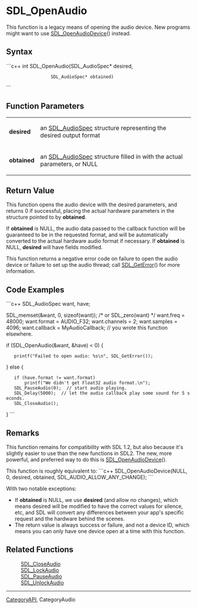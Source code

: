 <!-- pragma section-numbers off -->
<!-- pragma disable-camelcase -->
= SDL_OpenAudio =
This function is a legacy means of opening the audio device. New programs might want to use [[SDL_OpenAudioDevice]]() instead.


== Syntax ==
```c++
int SDL_OpenAudio(SDL_AudioSpec* desired,
                  SDL_AudioSpec* obtained)
```

== Function Parameters ==
{|
|'''desired''' 
|an [[SDL_AudioSpec]] structure representing the desired output format
|-
|'''obtained''' 
|an [[SDL_AudioSpec]] structure filled in with the actual parameters, or NULL
|}

== Return Value ==

This function opens the audio device with the desired parameters, and returns 0 if successful, placing the actual hardware parameters in the structure pointed to by '''obtained'''.

If '''obtained''' is NULL, the audio data passed to the callback function will be guaranteed to be in the requested format, and will be automatically converted to the actual hardware audio format if necessary. If '''obtained''' is NULL, '''desired''' will have fields modified.

This function returns a negative error code on failure to open the audio device or failure to set up the audio thread; call [[SDL_GetError]]() for more information.

== Code Examples ==
```c++
SDL_AudioSpec want, have;

SDL_memset(&want, 0, sizeof(want)); /* or SDL_zero(want) */
want.freq = 48000;
want.format = AUDIO_F32;
want.channels = 2;
want.samples = 4096;
want.callback = MyAudioCallback;  // you wrote this function elsewhere.

if (SDL_OpenAudio(&want, &have) < 0) {
    printf("Failed to open audio: %s\n", SDL_GetError());
} else {
    if (have.format != want.format)
        printf("We didn't get Float32 audio format.\n");
    SDL_PauseAudio(0);  // start audio playing.
    SDL_Delay(5000);  // let the audio callback play some sound for 5 seconds.
    SDL_CloseAudio();
}
```

== Remarks ==

This function remains for compatibility with SDL 1.2, but also because it's slightly easier to use than the new functions in SDL2. The new, more powerful, and preferred way to do this is [[SDL_OpenAudioDevice]]().

This function is roughly equivalent to:
```c++
SDL_OpenAudioDevice(NULL, 0, desired, obtained, SDL_AUDIO_ALLOW_ANY_CHANGE);
```

With two notable exceptions:
* If '''obtained''' is NULL, we use '''desired''' (and allow no changes), which means desired will be modified to have the correct values for silence, etc, and SDL will convert any differences between your app's specific request and the hardware behind the scenes.
* The return value is always success or failure, and not a device ID, which means you can only have one device open at a time with this function.

== Related Functions ==
: [[SDL_CloseAudio]]
: [[SDL_LockAudio]]
: [[SDL_PauseAudio]]
: [[SDL_UnlockAudio]]


----
[[CategoryAPI]], CategoryAudio
